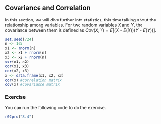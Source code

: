 ## Covariance and Correlation   {#covariance_correlation}

In this section, we will dive further into statistics, this time talking about the relationship among variables. For two random variables $X$ and $Y$, the covariance between them is defined as $Cov(X, Y) = E[(X-E(X))(Y-E(Y))]$. 

```r
set.seed(724)
n <- 1e5
x1 <- rnorm(n)
x2 <- x1 + rnorm(n)
x3 <- x2 + rnorm(n)
cor(x1, x2)
cor(x1, x3)
cor(x2, x3)
x <- data.frame(x1, x2, x3)
cor(x) #correlation matrix
cov(x) #covariance matrix
```


### Exercise

You can run the following code to do the exercise. 
```r
r02pro("8.4")
```
